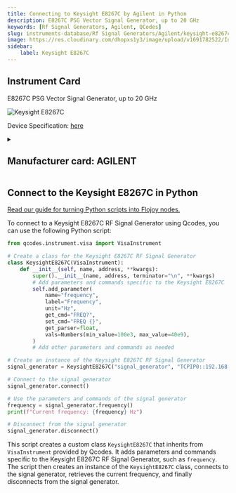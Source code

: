```yaml
---
title: Connecting to Keysight E8267C by Agilent in Python
description: E8267C PSG Vector Signal Generator, up to 20 GHz
keywords: [Rf Signal Generators, Agilent, QCodes] 
slug: instruments-database/Rf Signal Generators/Agilent/keysight-e8267c 
image: https://res.cloudinary.com/dhopxs1y3/image/upload/v1691782522/Instruments/RF%20Signal%20Generator/Keysight-E8267C/Keysight-E8267C.webp
sidebar:
    label: Keysight E8267C 
---
```



## Instrument Card

E8267C PSG Vector Signal Generator, up to 20 GHz

![Keysight E8267C](https://res.cloudinary.com/dhopxs1y3/image/upload/v1691782522/Instruments/RF%20Signal%20Generator/Keysight-E8267C/Keysight-E8267C.webp)

Device Specification: [here](/instruments-database/all-instruments)

<details style={{ marginTop: "15px"}}>
<summary><h2 style={{display:'inline'}}>Manufacturer card: AGILENT</h2></summary>

![AGILENT](https://res.cloudinary.com/dhopxs1y3/image/upload/v1692126006/Instruments/Vendor%20Logos/Agilent.png)

Keysight Technologies, or Keysight, is an American company that manufactures electronics test and measurement equipment and software

- Headquarters: USA
- Yearly Revenue (millions, USD): 5420
- Vendor Website: [here](https://www.keysight.com/us/en/home.html)

</details>


<FeaturedInstrumentVideo category="RF_SIGNAL_GENERATORS" />

## Connect to the Keysight E8267C in Python

[Read our guide for turning Python scripts into Flojoy nodes.](https://docs.flojoy.ai/contribution/blocks/custom-flojoy-block/)



<Tabs>
<TabItem value="Flojoy" label="Flojoy" className="flojoy-instrument-tabs">

<SectionsCard category="RF_SIGNAL_GENERATORS" manufacturer="Agilent"></SectionsCard>

</TabItem>
<TabItem value="QCodes" label="QCodes">

To connect to a Keysight E8267C RF Signal Generator using Qcodes, you can use the following Python script:

```python
from qcodes.instrument.visa import VisaInstrument

# Create a class for the Keysight E8267C RF Signal Generator
class KeysightE8267C(VisaInstrument):
    def __init__(self, name, address, **kwargs):
        super().__init__(name, address, terminator="\n", **kwargs)
        # Add parameters and commands specific to the Keysight E8267C
        self.add_parameter(
            name="frequency",
            label="Frequency",
            unit="Hz",
            get_cmd="FREQ?",
            set_cmd="FREQ {}",
            get_parser=float,
            vals=Numbers(min_value=100e3, max_value=40e9),
        )
        # Add other parameters and commands as needed

# Create an instance of the Keysight E8267C RF Signal Generator
signal_generator = KeysightE8267C("signal_generator", "TCPIP0::192.168.1.1::INSTR")

# Connect to the signal generator
signal_generator.connect()

# Use the parameters and commands of the signal generator
frequency = signal_generator.frequency()
print(f"Current frequency: {frequency} Hz")

# Disconnect from the signal generator
signal_generator.disconnect()
```

This script creates a custom class `KeysightE8267C` that inherits from `VisaInstrument` provided by Qcodes. It adds parameters and commands specific to the Keysight E8267C RF Signal Generator, such as `frequency`. The script then creates an instance of the `KeysightE8267C` class, connects to the signal generator, retrieves the current frequency, and finally disconnects from the signal generator.

</TabItem>
</Tabs>